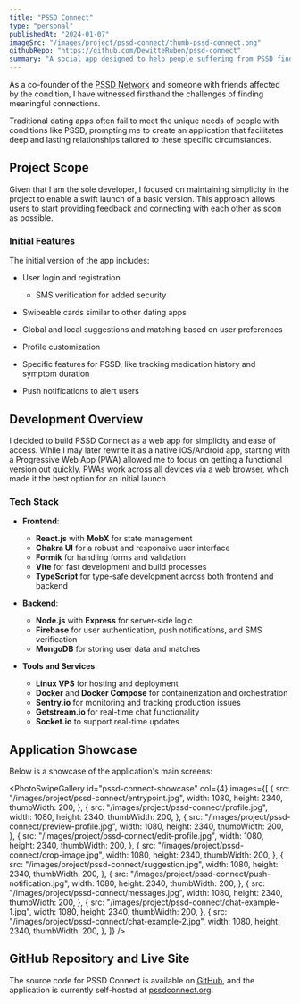 ```yaml
---
title: "PSSD Connect"
type: "personal"
publishedAt: "2024-01-07"
imageSrc: "/images/project/pssd-connect/thumb-pssd-connect.png"
githubRepo: "https://github.com/DewitteRuben/pssd-connect"
summary: "A social app designed to help people suffering from PSSD find genuine connections."
---
```


As a co-founder of the [PSSD Network](pssdnetwork.org) and someone with friends affected by the condition, I have witnessed firsthand the challenges of finding meaningful connections.

Traditional dating apps often fail to meet the unique needs of people with conditions like PSSD, prompting me to create an application that facilitates deep and lasting relationships tailored to these specific circumstances.

## Project Scope

Given that I am the sole developer, I focused on maintaining simplicity in the project to enable a swift launch of a basic version. This approach allows users to start providing feedback and connecting with each other as soon as possible.

### Initial Features

The initial version of the app includes:

- User login and registration

  - SMS verification for added security

- Swipeable cards similar to other dating apps

- Global and local suggestions and matching based on user preferences

- Profile customization

- Specific features for PSSD, like tracking medication history and symptom duration

- Push notifications to alert users

## Development Overview

I decided to build PSSD Connect as a web app for simplicity and ease of access. While I may later rewrite it as a native iOS/Android app, starting with a Progressive Web App (PWA) allowed me to focus on getting a functional version out quickly. PWAs work across all devices via a web browser, which made it the best option for an initial launch.

### Tech Stack

- **Frontend**:

  - **React.js** with **MobX** for state management
  - **Chakra UI** for a robust and responsive user interface
  - **Formik** for handling forms and validation
  - **Vite** for fast development and build processes
  - **TypeScript** for type-safe development across both frontend and backend

- **Backend**:

  - **Node.js** with **Express** for server-side logic
  - **Firebase** for user authentication, push notifications, and SMS verification
  - **MongoDB** for storing user data and matches

- **Tools and Services**:
  - **Linux VPS** for hosting and deployment
  - **Docker** and **Docker Compose** for containerization and orchestration
  - **Sentry.io** for monitoring and tracking production issues
  - **Getstream.io** for real-time chat functionality
  - **Socket.io** to support real-time updates

## Application Showcase

Below is a showcase of the application's main screens:

<PhotoSwipeGallery
  id="pssd-connect-showcase"
  col={4}
  images={[
    {
      src: "/images/project/pssd-connect/entrypoint.jpg",
      width: 1080,
      height: 2340,
      thumbWidth: 200,
    },
    {
      src: "/images/project/pssd-connect/profile.jpg",
      width: 1080,
      height: 2340,
      thumbWidth: 200,
    },
    {
      src: "/images/project/pssd-connect/preview-profile.jpg",
      width: 1080,
      height: 2340,
      thumbWidth: 200,
    },
    {
      src: "/images/project/pssd-connect/edit-profile.jpg",
      width: 1080,
      height: 2340,
      thumbWidth: 200,
    },
    {
      src: "/images/project/pssd-connect/crop-image.jpg",
      width: 1080,
      height: 2340,
      thumbWidth: 200,
    },
    {
      src: "/images/project/pssd-connect/suggestion.jpg",
      width: 1080,
      height: 2340,
      thumbWidth: 200,
    },
    {
      src: "/images/project/pssd-connect/push-notification.jpg",
      width: 1080,
      height: 2340,
      thumbWidth: 200,
    },
    {
      src: "/images/project/pssd-connect/messages.jpg",
      width: 1080,
      height: 2340,
      thumbWidth: 200,
    },
    {
      src: "/images/project/pssd-connect/chat-example-1.jpg",
      width: 1080,
      height: 2340,
      thumbWidth: 200,
    },
    {
      src: "/images/project/pssd-connect/chat-example-2.jpg",
      width: 1080,
      height: 2340,
      thumbWidth: 200,
    },
  ]}
/>

## GitHub Repository and Live Site

The source code for PSSD Connect is available on [GitHub](https://github.com/DewitteRuben/pssd-connect), and the application is currently self-hosted at [pssdconnect.org](https://pssdconnect.org).
